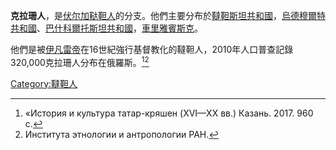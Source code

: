 '''克拉珊人'''，是[[伏尔加鞑靼人|伏尔加鞑靼人]]的分支。他們主要分布於[[韃靼斯坦共和國|韃靼斯坦共和國]]，[[烏德穆爾特共和國|烏德穆爾特共和國]]、[[巴什科爾托斯坦共和國|巴什科爾托斯坦共和國]]，[[車里雅賓斯克|車里雅賓斯克]]。

他們是被[[伊凡雷帝|伊凡雷帝]]在16世紀強行基督教化的韃靼人，2010年人口普查記錄320,000克拉珊人分布在俄羅斯。<ref>«История и культура татар-кряшен (XVI—ХХ вв.) Казань. 2017. 960 с.</ref><ref>Института этнологии и антропологии РАН.</ref>

[[Category:韃靼人|Category:韃靼人]]